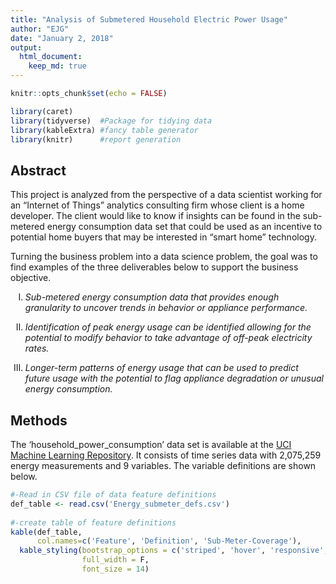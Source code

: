 ```yaml
---
title: "Analysis of Submetered Household Electric Power Usage"
author: "EJG"
date: "January 2, 2018"
output: 
  html_document:
    keep_md: true
---
```


```r
knitr::opts_chunk$set(echo = FALSE)
```

```r
library(caret)  
library(tidyverse)  #Package for tidying data
library(kableExtra) #fancy table generator
library(knitr)      #report generation
```


## Abstract

This project is analyzed from the perspective of a data scientist working for an "Internet of Things" analytics consulting firm whose client is a home developer.  The client would like to know if insights can be found in the sub-metered energy consumption data set that could be used as an incentive to potential home buyers that may be interested in "smart home" technology.

Turning the business problem into a data science problem, the goal was to find examples of the three deliverables below to support the business objective.


I.  *Sub-metered energy consumption data that provides enough granularity to uncover trends in behavior or appliance performance.*  

II. *Identification of peak energy usage can be identified allowing for the potential to modify behavior to take advantage of off-peak electricity rates.*

III. *Longer-term patterns of energy usage that can be used to predict future usage with the potential to flag appliance degradation or unusual energy consumption.*


## Methods
The 'household_power_consumption' data set is available at the [UCI Machine Learning Repository](http://archive.ics.uci.edu/ml/datasets/Individual+household+electric+power+consumption).  It consists of time series data with 2,075,259 energy measurements and 9 variables.  The variable definitions are shown below.

```r
#-Read in CSV file of data feature definitions
def_table <- read.csv('Energy_submeter_defs.csv')
  
#-create table of feature definitions
kable(def_table, 
      col.names=c('Feature', 'Definition', 'Sub-Meter-Coverage'),       caption='Data Set Feature Definitions', 'html') %>% 
  kable_styling(bootstrap_options = c('striped', 'hover', 'responsive', 'bordered'), 
                full_width = F,
                font_size = 14)
```

